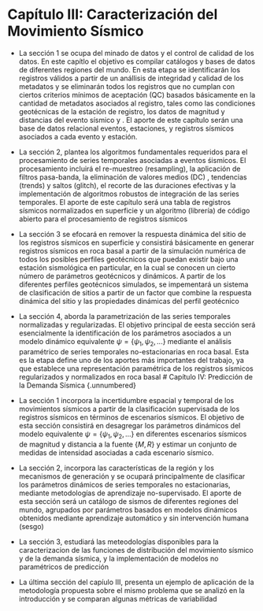 # Capítulo III: Caracterización del Movimiento Sísmico {.unnumbered}

-   La sección 1 se ocupa del minado de datos y el control de calidad de los datos. En este capítlo el objetivo es compilar catálogos y bases de datos de diferentes regiones del mundo. En esta etapa se identificarán los registros válidos a partir de un anállisis de integridad y calidad de los metadatos y se eliminarán todos los registros que no cumplan con ciertos criterios mínimos de aceptación (QC) basados básicamente en la cantidad de metadatos asociados al registro, tales como las condiciones geotécnicas de la estación de registro, los datos de magnitud y distancias del evento sísmico y . El aporte de este capítulo serán una base de datos relacional eventos, estaciones, y registros sísmicos asociados a cada evento y estación.

-   La sección 2, plantea los algoritmos fundamentales requeridos para el procesamiento de series temporales asociadas a eventos śismicos. El procesamiento incluirá el re-muestreo (resampling), la aplicación de filtros pasa-banda, la eliminación de valores medios (DC) , tendencias (trends) y saltos (glitch), el recorte de las duraciones efectivas y la implementación de algoritmos robustos de integración de las series temporales. El aporte de este capítulo será una tabla de registros sísmicos normalizados en superficie y un algoritmo (librería) de código abierto para el procesamiento de registros sísmicos

-   La sección 3 se efocará en remover la respuesta dinámica del sitio de los registros sísmicos en superficie y consistirá básicamente en generar registros sísmicos en roca basal a partir de la simulación numérica de todos los posibles perfiles geotécnicos que puedan existir bajo una estación sismológica en particular, en la cual se conocen un cierto número de parámetros geotécnicos y dinámicos. A partir de los diferentes perfiles geotécnicos simulados, se impementará un sistema de clasificación de sitios a partir de un factor que combine la respuesta dinámica del sitio y las propiedades dinámicas del perfil geotécnico

-   La sección 4, aborda la parametrización de las series temporales normalizadas y regularizadas. El objetivo principal de eesta sección será esencialmente la identificación de los parámetros asociados a un modelo dinámico equivalente $\psi = \{ \psi_1,\psi_2,... \}$ mediante el análisis paramétrico de series temporales no-estacionarias en roca basal. Esta es la etapa define uno de los aportes más importantes del trabajo, ya que establece una representación paramétrica de los registros sísmicos regularizados y normalizados en roca basal \# Capítulo IV: Predicción de la Demanda Sísmica {.unnumbered}

-   La sección 1 incorpora la incertidumbre espacial y temporal de los movimientos sísmicos a partir de la clasificación supervisada de los registros sísmicos en términos de escenarios sísmicos. El objetivo de esta sección consistirá en desagregar los parámetros dinámicos del modelo equivalente $\psi = \{ \psi_1,\psi_2,... \}$ en diferentes escenarios sísmicos de magnitud y distancia a la fuente $\{M,R\}$ y estimar un conjunto de medidas de intensidad asociadas a cada escenario sísmico.

-   La sección 2, incorpora las características de la región y los mecanismos de generación y se ocupará principalmente de clasificar los parámetros dinámicos de series temporales no estacionarias, mediante metodologías de aprendizaje no-supervisado. El aporte de esta sección será un catálogo de sismos de diferentes regiones del mundo, agrupados por parámetros basados en modelos dinámicos obtenidos mediante aprendizaje automático y sin intervención humana (sesgo)

-   La sección 3, estudiará las meteodologías disponibles para la caracterizacion de las funciones de distribución del movimiento sísmico y de la demanda sísmica, y la implementación de modelos no paramétricos de predicción

-   La última sección del capíulo III, presenta un ejemplo de aplicación de la metodología propuesta sobre el mismo problema que se analizó en la introducción y se comparan algunas métricas de variabilidad

